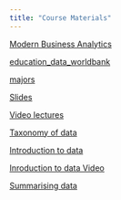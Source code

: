 ---
title: "Course Materials"
---

[Modern Business Analytics](https://www.mheducation.com/highered/product/modern-business-analytics-taddy-harding/M9781264071678.html)

[education_data_worldbank](data/education.csv)

[majors](data/majors.csv)

[Slides](slides/)

[Video lectures](lectures/)

[Taxonomy of data](https://zahidasghar.com/R4D/taxonomy-of-data#/title-slide)

[Introduction to data](https://github.com/OpenIntroStat/openintro-statistics-slides/blob/master/Chp%201/chp1.pdf)

[Inroduction to data Video](https://youtu.be/JqErvErJdmU) 

[Summarising data](https://github.com/OpenIntroStat/openintro-statistics-slides/blob/master/Chp%202/chp2.pdf)


